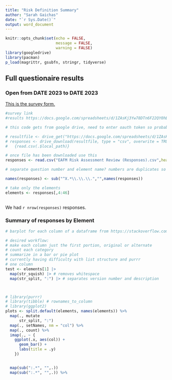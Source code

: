 ```yaml
---
title: "Risk Definition Summary"
author: "Sarah Gaichas"
date: "`r Sys.Date()`"
output: word_document
---
```


```r
knitr::opts_chunk$set(echo = FALSE, 
                      message = FALSE,
                      warning = FALSE)
library(googledrive)
library(pacman)
p_load(magrittr, gsubfn, stringr, tidyverse)
```

## Full questionaire results

### Open from DATE 2023 to DATE 2023

[This is the survey form.](https://docs.google.com/forms/d/1GBkgRn6prtdQmsBfJ_NDcbK7dOx_A4TyMcy2eXs9qcI/edit)

```r
#survey link 
#results https://docs.google.com/spreadsheets/d/1ZAsKj3Yw78DTn6F22QY0hBZnnb19Sopt8F_3OYTh010/edit#gid=1300898964

# this code gets from google drive, need to enter oauth token so probably not bulletproof for all users

# resultfile <- drive_get("https://docs.google.com/spreadsheets/d/1ZAsKj3Yw78DTn6F22QY0hBZnnb19Sopt8F_3OYTh010/edit#gid=1300898964")
# responses <- drive_download(resultfile, type = "csv", overwrite = TRUE) %>%
#   {read.csv(.$local_path)} 

# once file has been downloaded use this
responses <- read.csv("EAFM Risk Assessment Review (Responses).csv",header=T)

# separate question number and element name? numbers are duplicates so just use name

names(responses) <- sub("^X.*\\.\\.\\.","",names(responses))

# take only the elements
elements <- responses[,4:46]
  

```

We had `r nrow(responses)` responses.

### Summary of responses by Element

```r
# barplot for each column of a dataframe from https://stackoverflow.com/questions/52822840/ggplot2-create-a-barplot-for-every-column-of-a-dataframe

# desired workflow:
# make each column just the first portion, original or alternate
# count each category
# summarize in a bar or pie plot
# currently having difficulty with list structure and purrr
# one column
test <- elements[1] |>
  map(str_squish) |> # removes whitespace
  map(str_split, ":") |> # separates version number and description



# library(purrr)
# library(tibble) # rownames_to_column
# library(ggplot2)
plots <- split.default(elements, names(elements)) %>%
  map(., mutate
      str_split, ":")
  map(., setNames, nm = "col") %>% 
  map(., count) %>%
  imap(., ~ {
    ggplot(.x, aes(col)) + 
      geom_bar() +
      labs(title = .y)
    })


  map(sub(":.*", "",.))
  map(sub(":.*", "",.)) %>% 

```

